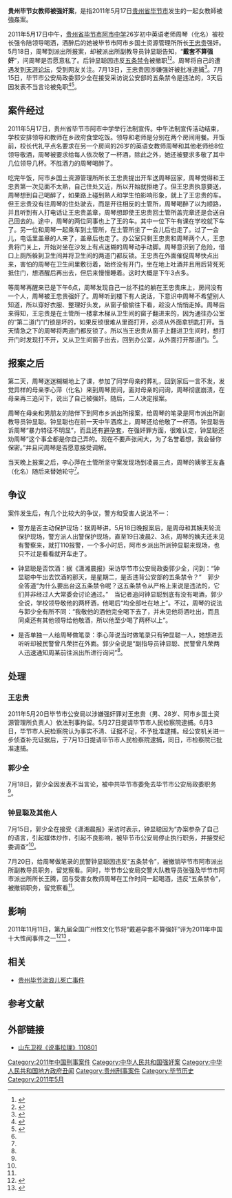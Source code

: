'''贵州毕节女教师被强奸案'''，是指2011年5月17日[[贵州省|贵州省]][[毕节市|毕节市]]发生的一起女教師被強姦案。

2011年5月17日中午，[[贵州省|贵州省]][[毕节市|毕节市]][[阿市中学|阿市中学]]26岁初中英语老师周琴（化名）被校长强令陪领导喝酒，酒醉后的她被毕节市阿市乡国土资源管理所所长[[王忠贵|王忠贵]]强奸。5月18日，周琴到派出所报案，却被派出所副教导员钟显聪告知，“'''戴套不算强奸'''”，问周琴是否愿意私了。后钟显聪因违反[[公安部五条禁令|五条禁令]]被撤职<ref name="guizhou">{{cite web|author=文林、刘佑清、符光周|title=女教师遭官员凌辱 警方称“戴避孕套不算强奸”(图)|url=http://news.ifeng.com/photo/news/detail_2011_07/12/7637237_0.shtml|publisher=黔中早报|accessdate=2011-11-05|archive-date=2011-11-12|archive-url=https://web.archive.org/web/20111112141510/http://news.ifeng.com/photo/news/detail_2011_07/12/7637237_0.shtml|dead-url=no}}</ref><ref name="zhongxiancong">{{cite web|author=李忠将、李劲峰|title=贵州"戴避孕套就不算强奸"追踪:违纪民警钟显聪被撤职|url=http://news.xinhuanet.com/2011-07/20/c_121697227.htm|publisher=新华网|accessdate=2011-11-05}}{{dead link|date=2018年4月 |bot=InternetArchiveBot |fix-attempted=yes }}</ref>。周琴将自己的遭遇发到[[天涯论坛|天涯论坛]]，受到网友关注。7月13日，王忠贵因涉嫌强奸被批准逮捕<ref name="wangzzhonggui">{{cite web|author=喻星|title=毕节市阿市乡国土资源管理所负责人王忠贵涉嫌强奸女教师被依法逮捕|url=http://gz.people.com.cn/GB/194827/15148975.html|publisher=人民网·贵州频道|accessdate=2011-11-05|archive-date=2016-03-04|archive-url=https://web.archive.org/web/20160304062540/http://gz.people.com.cn/GB/194827/15148975.html|dead-url=no}}</ref>。7月15日，毕节市公安局政委郭少全在接受采访说公安部的五条禁令是违法的，3天后因发表不当言论被免职<ref name="xiaoxiang">{{cite web|title=贵州毕节发表“戴套不算强奸”言论警官被调查|url=http://news.163.com/11/0718/07/797QS9ID00014JB6.html|publisher=潇湘晨报|accessdate=2011-11-05|archive-url=https://web.archive.org/web/20111210013033/http://news.163.com/11/0718/07/797QS9ID00014JB6.html|archive-date=2011-12-10|dead-url=yes}}</ref><ref name="chezhi">{{cite web|author=李忠将、李劲峰|title=贵州毕节公安局政委郭少全因发表不当言论被免职|url=http://news.xinhuanet.com/legal/2011-07/19/c_121690868.htm|publisher=新华网·贵州频道|accessdate=2011-11-05|deadurl=yes|archiveurl=https://web.archive.org/web/20110902045535/http://news.xinhuanet.com/legal/2011-07/19/c_121690868.htm|archivedate=2011-09-02}}</ref>。

== 案件经过 ==

2011年5月17日，贵州省毕节市阿市中学举行法制宣传。中午法制宣传活动结束，学校安排领导和教师在乡政府食堂吃饭。领导和老师是分别在两个房间用餐。开饭前，校长代礼平点名要求在另一个房间的26岁的英语女教师周琴和其他老师给8位领导敬酒，周琴被要求给每人依次敬了一杯酒，除此之外，她还被要求多敬了其中几位领导几杯。不胜酒力的周琴喝醉了。

吃完午饭，阿市乡国土资源管理所所长王忠贵提出开车送周琴回家，周琴觉得和王忠贵第一次见面不太熟，自己住处又近，所以开始就拒绝了。但王忠贵执意要送，周琴想到自己喝醉了，如果路上碰到熟人和学生怕影响形象，就上了王忠贵的车。但王忠贵没有往周琴的住处驶去，而是开往相反的土管所，周琴喝醉了以为顺路，并且听到有人打电话让王忠贵盖章，周琴想即使王忠贵回土管所盖完章还是会送自己回去的。途中，周琴的两位同事也上了王的车。其中一位下午有课在学校就下车了。另一位和周琴一起乘车到土管所，在土管所坐了一会儿后也走了。过了一会儿，电话里盖章的人来了，盖章后也走了。办公室只剩王忠贵和周琴两个人，王忠贵将门关上，开始对坐在沙发上有点迷糊的周琴动手动脚。周琴意识到了危险，借口上厕所躲到卫生间并将卫生间的两道门都反锁。王忠贵在外面催促周琴快点出来，害怕的周琴在卫生间里敷衍着，始终没有开门，坐在地上吐酒并且用后背死死抵住门，想酒醒后再出去，但后来慢慢睡着。这时大概是下午3点多。

等周琴再醒来已是下午6点，周琴发现自己一丝不挂的躺在王忠贵床上，房间没有一个人，周琴被王忠贵强奸了。周琴听到楼下有人说话，下意识中周琴不希望别人知道，所以穿好衣服、整理好头发，从窗子偷偷往下看，趁没人悄悄走掉。周琴后来得知，王忠贵是在土管所一楼拿木梯从卫生间的窗子翻进来的，因为通往办公室的“第二道门”门锁是坏的，如果反锁很难从里面打开，必须从外面拿钥匙打开。当天情急之下的周琴将两道门都反锁了。所以当王忠贵从窗子上翻进卫生间时，想打开门时发现打不开，又从卫生间窗子出去，回到办公室，从外面打开那道门。<ref name=guizhou />。

== 报案之后 ==
第二天，周琴迷迷糊糊地上了课，参加了同学母亲的葬礼，回到家后一言不发，发觉异样的母亲李心萍（化名）来到周琴房间，面对母亲的问询，周琴彻底崩溃，在母亲再三追问下，说出了自己被强奸。随后，二人决定报案。

周琴在母亲和男朋友的陪伴下到阿市乡派出所报案，给周琴的笔录是阿市派出所副教导员钟显聪。钟显聪也在前一天中午酒席上，周琴还给他敬了一杯酒。钟显聪告诉周琴“暴力特征不明显”，而且还有[[避孕套|避孕套]]，在强奸罪方面，很难认定，钟显聪还劝周琴“这个事全都是你自己弄的。现在不要声张闹大，为了名誉着想，我会替你保密。”并且问周琴是否愿意接受调解。

当天晚上报案之后，李心萍在土管所坚守案发现场到凌晨三点，周琴的姨爹王友鑫（化名）随后来替她轮守<ref name=guizhou />。

== 争议 ==
案件发生后，有几个比较大的争议，警方和受害人说法不一：
*警方是否主动保护现场：据周琴讲，5月18日晚报案后，是周母和其姨夫轮流保护现场，警方派人出警保护现场，直至19日凌晨2、3点，周琴的姨夫还未见有警察来，就打110报警，一个多小时后，阿市乡派出所派钟显聪来现场，也只不过是看看就开车走了。

*钟显聪是否饮酒：据《潇湘晨报》采访毕节市公安局政委郭少全，问到：“钟显聪中午出去饮酒的那天，是星期二，是否违背公安部的五条禁令？”　郭少全答道“为什么要出台这五条禁令呢？这五条禁令从严格上来说是违法的，它们并非经过人大常委会讨论通过。”　当记者追问钟显聪到底有没有喝酒，郭少全说，学校领导敬他的两杯酒，他喝后“均全部吐在地上”。不过，周琴的说法与郭少全有所不同：“我敬他的酒他完全喝下去了，并未见他将酒吐出，而且同桌还有其他领导给他敬酒，所以他至少喝了两杯以上”。

*是否单独一人给周琴做笔录：李心萍说当时做笔录只有钟显聪一人，她想进去听听却被民警曾凡荣拦在外面。郭少全说是“副指导员钟显聪、民警曾凡荣两人迅速通知周某前往派出所进行询问”<ref name=xiaoxiang />。

== 处理 ==
===王忠贵===
2011年5月20日毕节市公安局以涉嫌强奸罪对王忠贵（男、28岁、阿市乡国土资源管理所负责人）依法刑事拘留。5月27日提请毕节市人民检察院逮捕。6月3日，毕节市人民检察院认为事实不清、证据不足，不予批准逮捕。经公安机关进一步侦查补充证据后，于7月13日提请毕节市人民检察院逮捕，同日，市检察院已批准逮捕。

===郭少全===
7月18日，郭少全因发表不当言论，被中共毕节市委免去毕节市公安局政委职务<ref name=chezhi />。

===钟显聪及其他人===
7月15日，郭少全在接受《潇湘晨报》采访时表示，钟显聪因为“办案参杂了自己的语言，引起媒体炒作，引起不良影响，被毕节市公安局停止执行职务，并接受纪委调查”<ref name=xiaoxiang />。

7月20日，给周琴做笔录的民警钟显聪因违反“五条禁令”，被撤销毕节市阿市派出所副教导员职务，留党察看。同时，毕节市公安局交警大队教导员张强及毕节市阿市派出所所长王腾，因与受害女教师周琴在工作时间一起喝酒，违反“五条禁令”，被撤销职务，留党察看<ref name=zhongxiancong />。

== 影响 ==
2011年11月11日，第九届全国广州性文化节将“戴避孕套不算强奸”评为2011年中国十大性闻事件之一<ref>{{cite web|author=夏杨 张小磊 高明明|title=中国十大“性闻”|url=http://www.people.com.cn/h/2011/1112/c25408-515746467.html|publisher=羊城晚报|accessdate=2011-12-03}}{{Dead link|date=2020年1月 |bot=InternetArchiveBot |fix-attempted=yes }}</ref><ref>{{cite web|author=中国经济网|title=“2011全球及中国十大性闻事件”评选出炉(图)|url=http://news.qq.com/a/20111112/000056.htm|publisher=腾讯网|accessdate=2011-12-03|archive-date=2011-11-15|archive-url=https://web.archive.org/web/20111115024752/http://news.qq.com/a/20111112/000056.htm|dead-url=no}}</ref>  。

==相关==
*[[贵州毕节流浪儿死亡事件|贵州毕节流浪儿死亡事件]]

==参考文献==
{{reflist}}

== 外部链接 ==
*[http://v.youku.com/v_show/id_XMjkwNTU4NDcy.html 山东卫视《说事拉理》110801] {{Wayback|url=http://v.youku.com/v_show/id_XMjkwNTU4NDcy.html |date=20120306141703 }}

[[Category:2011年中国刑事案件|Category:2011年中国刑事案件]]
[[Category:中华人民共和国强奸案|Category:中华人民共和国强奸案]]
[[Category:中华人民共和国地方政府丑闻|Category:中华人民共和国地方政府丑闻]]
[[Category:贵州刑事案件|Category:贵州刑事案件]]
[[Category:毕节历史|Category:毕节历史]]
[[Category:2011年5月|Category:2011年5月]]